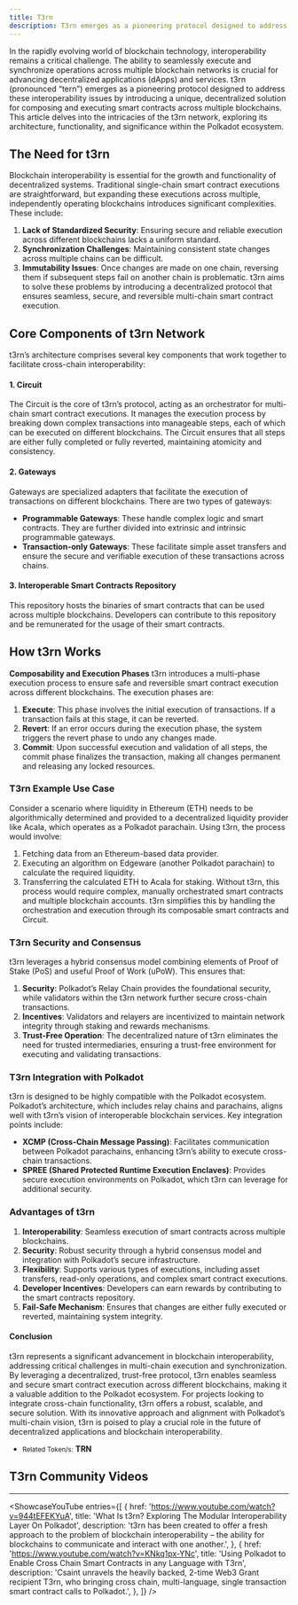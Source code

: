 ```yaml
---
title: T3rn
description: T3rn emerges as a pioneering protocol designed to address these interoperability issues by introducing a unique, decentralized solution for composing and executing smart contracts across multiple blockchains
---
```



In the rapidly evolving world of blockchain technology, interoperability remains a critical challenge. The ability to seamlessly execute and synchronize operations across multiple blockchain networks is crucial for advancing decentralized applications (dApps) and services. t3rn (pronounced “tern”) emerges as a pioneering protocol designed to address these interoperability issues by introducing a unique, decentralized solution for composing and executing smart contracts across multiple blockchains. This article delves into the intricacies of the t3rn network, exploring its architecture, functionality, and significance within the Polkadot ecosystem.

## The Need for t3rn
Blockchain interoperability is essential for the growth and functionality of decentralized systems. Traditional single-chain smart contract executions are straightforward, but expanding these executions across multiple, independently operating blockchains introduces significant complexities. These include:

1. **Lack of Standardized Security**: Ensuring secure and reliable execution across different blockchains lacks a uniform standard.
2. **Synchronization Challenges**: Maintaining consistent state changes across multiple chains can be difficult.
3. **Immutability Issues**: Once changes are made on one chain, reversing them if subsequent steps fail on another chain is problematic.
t3rn aims to solve these problems by introducing a decentralized protocol that ensures seamless, secure, and reversible multi-chain smart contract execution.

## Core Components of t3rn Network
t3rn’s architecture comprises several key components that work together to facilitate cross-chain interoperability:

#### 1. Circuit
The Circuit is the core of t3rn’s protocol, acting as an orchestrator for multi-chain smart contract executions. It manages the execution process by breaking down complex transactions into manageable steps, each of which can be executed on different blockchains. The Circuit ensures that all steps are either fully completed or fully reverted, maintaining atomicity and consistency.

#### 2. Gateways
Gateways are specialized adapters that facilitate the execution of transactions on different blockchains. There are two types of gateways:
- **Programmable Gateways**: These handle complex logic and smart contracts. They are further divided into extrinsic and intrinsic programmable gateways.
- **Transaction-only Gateways**: These facilitate simple asset transfers and ensure the secure and verifiable execution of these transactions across chains.

#### 3. Interoperable Smart Contracts Repository
This repository hosts the binaries of smart contracts that can be used across multiple blockchains. Developers can contribute to this repository and be remunerated for the usage of their smart contracts.

## How t3rn Works
**Composability and Execution Phases**
t3rn introduces a multi-phase execution process to ensure safe and reversible smart contract execution across different blockchains. The execution phases are:
1. **Execute**: This phase involves the initial execution of transactions. If a transaction fails at this stage, it can be reverted.
2. **Revert**: If an error occurs during the execution phase, the system triggers the revert phase to undo any changes made.
3. **Commit**: Upon successful execution and validation of all steps, the commit phase finalizes the transaction, making all changes permanent and releasing any locked resources.

### T3rn Example Use Case
Consider a scenario where liquidity in Ethereum (ETH) needs to be algorithmically determined and provided to a decentralized liquidity provider like Acala, which operates as a Polkadot parachain. Using t3rn, the process would involve:
1. Fetching data from an Ethereum-based data provider.
2. Executing an algorithm on Edgeware (another Polkadot parachain) to calculate the required liquidity.
3. Transferring the calculated ETH to Acala for staking.
Without t3rn, this process would require complex, manually orchestrated smart contracts and multiple blockchain accounts. t3rn simplifies this by handling the orchestration and execution through its composable smart contracts and Circuit.

### T3rn Security and Consensus
t3rn leverages a hybrid consensus model combining elements of Proof of Stake (PoS) and useful Proof of Work (uPoW). This ensures that:

1. **Security**: Polkadot’s Relay Chain provides the foundational security, while validators within the t3rn network further secure cross-chain transactions.
2. **Incentives**: Validators and relayers are incentivized to maintain network integrity through staking and rewards mechanisms.
3. **Trust-Free Operation**: The decentralized nature of t3rn eliminates the need for trusted intermediaries, ensuring a trust-free environment for executing and validating transactions.

### T3rn Integration with Polkadot
t3rn is designed to be highly compatible with the Polkadot ecosystem. Polkadot’s architecture, which includes relay chains and parachains, aligns well with t3rn’s vision of interoperable blockchain services. Key integration points include:

- **XCMP (Cross-Chain Message Passing)**: Facilitates communication between Polkadot parachains, enhancing t3rn’s ability to execute cross-chain transactions.
- **SPREE (Shared Protected Runtime Execution Enclaves)**: Provides secure execution environments on Polkadot, which t3rn can leverage for additional security.

### Advantages of t3rn
1. **Interoperability**: Seamless execution of smart contracts across multiple blockchains.
2. **Security**: Robust security through a hybrid consensus model and integration with Polkadot’s secure infrastructure.
3. **Flexibility**: Supports various types of executions, including asset transfers, read-only operations, and complex smart contract executions.
4. **Developer Incentives**: Developers can earn rewards by contributing to the smart contracts repository.
5. **Fail-Safe Mechanism**: Ensures that changes are either fully executed or reverted, maintaining system integrity.

#### Conclusion
t3rn represents a significant advancement in blockchain interoperability, addressing critical challenges in multi-chain execution and synchronization. By leveraging a decentralized, trust-free protocol, t3rn enables seamless and secure smart contract execution across different blockchains, making it a valuable addition to the Polkadot ecosystem. For projects looking to integrate cross-chain functionality, t3rn offers a robust, scalable, and secure solution.
With its innovative approach and alignment with Polkadot’s multi-chain vision, t3rn is poised to play a crucial role in the future of decentralized applications and blockchain interoperability.
- <small>Related Token/s:</small> **TRN**

## T3rn Community Videos
------------
<ShowcaseYouTube
  entries={[
    {
        href: 'https://www.youtube.com/watch?v=944tEFEKYuA',
      title: 'What Is t3rn? Exploring The Modular Interoperability Layer On Polkadot',
      description: 't3rn has been created to offer a fresh approach to the problem of blockchain interoperability – the ability for blockchains to communicate and interact with one another.',
    },
        {
        href: 'https://www.youtube.com/watch?v=KNkq1px-YNc',
      title: 'Using Polkadot to Enable Cross Chain Smart Contracts in any Language with T3rn',
      description: 'Csaint unravels the heavily backed, 2-time Web3 Grant recipient T3rn, who bringing cross chain, multi-language, single transaction smart contract calls to Polkadot.',
    },
  ]} />